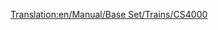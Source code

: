 [[Translation:en/Manual/Base Set/Trains/CS4000]]
{{pl/Manual/Base Set/Trains/Pociągi|Image=[[File:en/Manual/Base Set/Trains/Cs4000.png]]
|Cost=26953
|Speed=96 km/h (60 mph)
|Weight=150 t
|Power=4,000 hp (2,984 kW)
|Annual=2956
|Designed=1962
|Lifespan=20
|Capacity=N/A
|Description=CS4000 jest bardzo mocny pomimo niskiej prędkości, więc jest lepszy dla ciężkich pociągów towarowych.
|Real-life=CS4000 przypomina [https://www.wikipedia.org/wiki/Krauss-Maffei_ML_4000_C'C' Krauss-Maffei ML-4000]. CS oznacza Chris Sawyer.
}}